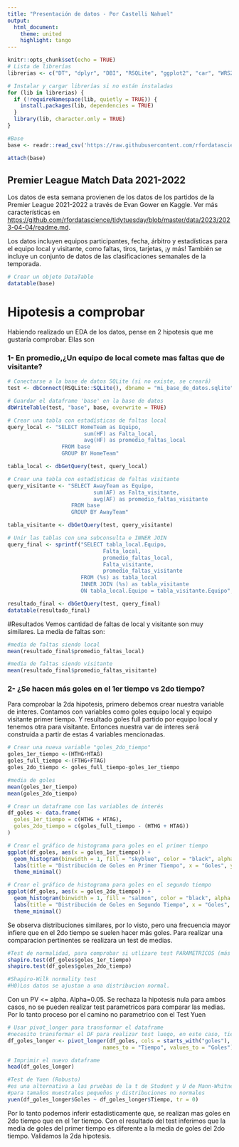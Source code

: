 ---
title: "Presentación de datos - Por Castelli Nahuel"
output:
  html_document:
    theme: united
    highlight: tango
---

```{r setup, include=FALSE}
knitr::opts_chunk$set(echo = TRUE)
# Lista de librerías
librerias <- c("DT", "dplyr", "DBI", "RSQLite", "ggplot2", "car", "WRS2", "tidyr")

# Instalar y cargar librerías si no están instaladas
for (lib in librerias) {
  if (!requireNamespace(lib, quietly = TRUE)) {
    install.packages(lib, dependencies = TRUE)
  }
  library(lib, character.only = TRUE)
}
```

```{r, include=FALSE}
#Base
base <- readr::read_csv('https://raw.githubusercontent.com/rfordatascience/tidytuesday/master/data/2023/2023-04-04/soccer21-22.csv')

attach(base)
```

## Premier League Match Data 2021-2022

Los datos de esta semana provienen de los datos de los partidos de la Premier League 2021-2022 a través de Evan Gower en Kaggle.
Ver más características en <https://github.com/rfordatascience/tidytuesday/blob/master/data/2023/2023-04-04/readme.md>.

Los datos incluyen equipos participantes, fecha, árbitro y estadísticas para el equipo local y visitante, como faltas, tiros, tarjetas, ¡y más! También se incluye un conjunto de datos de las clasificaciones semanales de la temporada.

```{r}
# Crear un objeto DataTable
datatable(base)
```

# Hipotesis a comprobar

Habiendo realizado un EDA de los datos, pense en 2 hipotesis que me gustaría comprobar. Ellas son 

### 1- En promedio,¿Un equipo de local comete mas faltas que de visitante?
```{r}
# Conectarse a la base de datos SQLite (si no existe, se creará)
test <- dbConnect(RSQLite::SQLite(), dbname = "mi_base_de_datos.sqlite")

# Guardar el dataframe 'base' en la base de datos
dbWriteTable(test, "base", base, overwrite = TRUE)

# Crear una tabla con estadísticas de faltas local
query_local <- "SELECT HomeTeam as Equipo, 
                        sum(HF) as Falta_local,
                        avg(HF) as promedio_faltas_local
                 FROM base
                 GROUP BY HomeTeam"

tabla_local <- dbGetQuery(test, query_local)

# Crear una tabla con estadísticas de faltas visitante
query_visitante <- "SELECT AwayTeam as Equipo, 
                           sum(AF) as Falta_visitante,
                           avg(AF) as promedio_faltas_visitante
                    FROM base
                    GROUP BY AwayTeam"

tabla_visitante <- dbGetQuery(test, query_visitante)

# Unir las tablas con una subconsulta e INNER JOIN
query_final <- sprintf("SELECT tabla_local.Equipo, 
                              Falta_local, 
                              promedio_faltas_local, 
                              Falta_visitante, 
                              promedio_faltas_visitante
                       FROM (%s) as tabla_local
                       INNER JOIN (%s) as tabla_visitante
                       ON tabla_local.Equipo = tabla_visitante.Equipo", query_local, query_visitante)

resultado_final <- dbGetQuery(test, query_final)
datatable(resultado_final)


```

#Resultados
Vemos cantidad de faltas de local y visitante son muy similares.
La media de faltas son:
```{r}
#media de faltas siendo local
mean(resultado_final$promedio_faltas_local)

#media de faltas siendo visitante
mean(resultado_final$promedio_faltas_visitante)
```

### 2- ¿Se hacen más goles en el 1er tiempo vs 2do tiempo?

Para comprobar la 2da hipotesis, primero debemos crear nuestra variable de interes. Contamos con variables como goles equipo local y equipo visitante primer tiempo. Y resultado goles full partido por equipo local y tenemos otra para visitante. 
Entonces nuestra var de interes será construida a partir de estas 4 variables mencionadas.

```{r}
# Crear una nueva variable "goles_2do_tiempo"
goles_1er_tiempo <-(HTHG+HTAG)
goles_full_tiempo <-(FTHG+FTAG)
goles_2do_tiempo <- goles_full_tiempo-goles_1er_tiempo

#media de goles
mean(goles_1er_tiempo)
mean(goles_2do_tiempo)

# Crear un dataframe con las variables de interés
df_goles <- data.frame(
  goles_1er_tiempo = c(HTHG + HTAG),
  goles_2do_tiempo = c(goles_full_tiempo - (HTHG + HTAG))
)

# Crear el gráfico de histograma para goles en el primer tiempo
ggplot(df_goles, aes(x = goles_1er_tiempo)) +
  geom_histogram(binwidth = 1, fill = "skyblue", color = "black", alpha = 0.7) +
  labs(title = "Distribución de Goles en Primer Tiempo", x = "Goles", y = "Frecuencia") +
  theme_minimal()

# Crear el gráfico de histograma para goles en el segundo tiempo
ggplot(df_goles, aes(x = goles_2do_tiempo)) +
  geom_histogram(binwidth = 1, fill = "salmon", color = "black", alpha = 0.7) +
  labs(title = "Distribución de Goles en Segundo Tiempo", x = "Goles", y = "Frecuencia") +
  theme_minimal()
```

Se observa distribuciones similares, por lo visto, pero una frecuencia mayor infiere que en el 2do tiempo se suelen hacer más goles.
Para realizar una comparacion pertinentes se realizara un test de medias.

```{r}
#Test de normalidad, para comprobar si utlizare test PARAMETRICOS (más potentes) o NO PARAMETRICOS
shapiro.test(df_goles$goles_1er_tiempo)
shapiro.test(df_goles$goles_2do_tiempo)

#Shapiro-Wilk normality test
#H0)Los datos se ajustan a una distribucion normal.
```
Con un PV <= alpha. Alpha=0.05. Se rechaza la hipotesis nula para ambos casos, no se pueden realizar test parametricos para comparar las medias.
Por lo tanto proceso por el camino no parametrico con el Test Yuen
```{r}
# Usar pivot_longer para transformar el dataframe
#necesito transformar el DF para realizar test luego, en este caso, tiempo pasa como un factor
df_goles_longer <- pivot_longer(df_goles, cols = starts_with("goles"), 
                              names_to = "Tiempo", values_to = "Goles")

# Imprimir el nuevo dataframe
head(df_goles_longer)

```
```{r}
#Test de Yuen (Robusto)
#es una alternativa a las pruebas de la t de Student y U de Mann-Whitney 
#para tamaños muestrales pequeños y distribuciones no normales
yuen(df_goles_longer$Goles ~ df_goles_longer$Tiempo, tr = 0) 
```

Por lo tanto podemos inferir estadisticamente que, se realizan mas goles en 2do tiempo que en el 1er tiempo. Con el resultado del test inferimos que la media de goles del primer tiempo es diferente a la media de goles del 2do tiempo. Validamos la 2da hipotesis.



